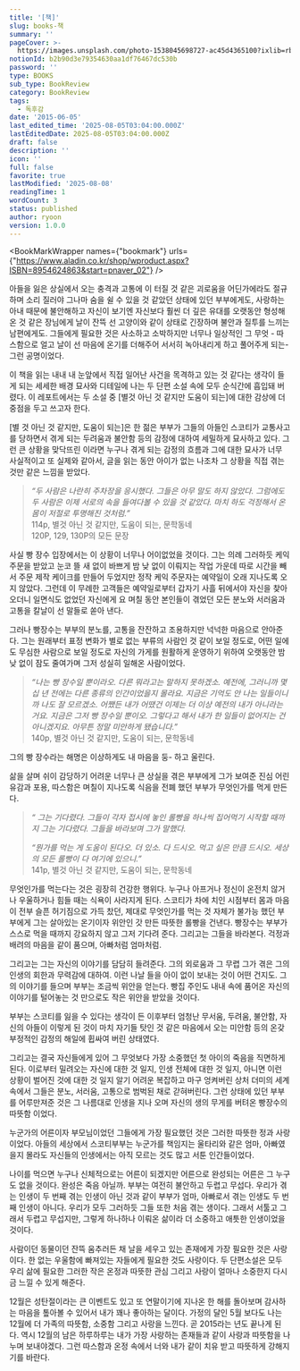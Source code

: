 ```yaml
---
title: '[책]'
slug: books-책
summary: ''
pageCover: >-
  https://images.unsplash.com/photo-1538045698727-ac45d4365100?ixlib=rb-4.0.3&q=85&fm=jpg&crop=entropy&cs=srgb
notionId: b2b90d3e79354630aa1df76467dc530b
password: ''
type: BOOKS
sub_type: BookReview
category: BookReview
tags:
  - 독후감
date: '2015-06-05'
last_edited_time: '2025-08-05T03:04:00.000Z'
lastEditedDate: 2025-08-05T03:04:00.000Z
draft: false
description: ''
icon: ''
full: false
favorite: true
lastModified: '2025-08-08'
readingTime: 1
wordCount: 3
status: published
author: ryoon
version: 1.0.0
---
```


<BookMarkWrapper names={"bookmark"} urls={"https://www.aladin.co.kr/shop/wproduct.aspx?ISBN=8954624863&start=pnaver_02"} />


아들을 잃은 상실에서 오는 충격과 고통에 이 터질 것 같은 괴로움을 어딘가에라도 절규하며 소리 질러야 그나마 숨을 쉴 수 있을 것 같았던 상태에 있던 부부에게도, 사랑하는 아내 때문에 불안해하고 자신이 보기엔 자신보다 훨씬 더 깊은 유대를 오랫동안 형성해 온 것 같은 장님에게 날이 잔뜩 선 고양이와 같이 상태로 긴장하며 불안과 질투를 느끼는 남편에게도. 그들에게 필요한 것은 사소하고 소박하지만 너무나 일상적인 그 무엇 - 따스함으로 얼고 날이 선 마음에 온기를 더해주어 서서히 녹아내리게 하고 풀어주게 되는- 그런 공명이었다.


이 책을 읽는 내내 내 눈앞에서 직접 일어난 사건을 목격하고 있는 것 같다는 생각이 들게 되는 세세한 배경 묘사와 디테일에 나는 두 단편 소설 속에 모두 순식간에 흡입돼 버렸다. 이 레포트에서는 두 소설 중 [별것 아닌 것 같지만 도움이 되는]에 대한 감상에 더 중점을 두고 쓰고자 한다.


[별 것 아닌 것 같지만, 도움이 되는]은 한 젊은 부부가 그들의 아들인 스코티가 교통사고를 당하면서 겪게 되는 두려움과 불안함 등의 감정에 대하여 세밀하게 묘사하고 있다. 그런 큰 상황을 맞닥뜨린 이라면 누구나 겪게 되는 감정의 흐름과 그에 대한 묘사가 너무 사실적이고 또 실제와 같아서, 글을 읽는 동안 아이가 없는 나조차 그 상황을 직접 겪는 것만 같은 느낌을 받았다.

> _“두 사람은 나란히 주차장을 응시했다. 그들은 아무 말도 하지 않았다. 그럼에도 두 사람은 이제 서로의 속을 들여다볼 수 있을 것 같았다. 마치 하도 걱정해서 온몸이 저절로 투명해진 것처럼.”_  
> 114p, 별것 아닌 것 같지만, 도움이 되는, 문학동네  
> 120P, 129, 130P의 모든 문장

사실 빵 장수 입장에서는 이 상황이 너무나 어이없었을 것이다. 그는 의례 그러하듯 케익 주문을 받았고 눈코 뜰 새 없이 바쁘게 밤 낮 없이 이뤄지는 작업 가운데 따로 시간을 빼서 주문 제작 케이크를 만들어 두었지만 정작 케익 주문자는 예약일이 오래 지나도록 오지 않았다. 그런데 이 무례한 고객들은 예약일로부터 갑자기 사흘 뒤에서야 자신을 찾아오더니 일면식도 없었던 자신에게 요 며칠 동안 본인들이 겪었던 모든 분노와 서러움과 고통을 칼날이 선 말들로 쏟아 낸다.


그러나 빵장수는 부부의 분노를, 고통을 잔잔하고 조용하지만 넉넉한 마음으로 안아준다. 그는 원래부터 표정 변화가 별로 없는 부류의 사람인 것 같이 보일 정도로, 어떤 일에도 무심한 사람으로 보일 정도로 자신의 가게를 원활하게 운영하기 위하여 오랫동안 밤 낮 없이 잠도 줄여가며 그저 성실히 일해온 사람이었다.

> _“나는 빵 장수일 뿐이라오. 다른 뭐라고는 말하지 못하겠소. 예전에, 그러니까 몇 십 년 전에는 다른 종류의 인간이었을지 몰라요. 지금은 기억도 안 나는 일들이니까 나도 잘 모르겠소. 어쨌든 내가 어땠건 이제는 더 이상 예전의 내가 아니라는 거요. 지금은 그저 빵 장수일 뿐이오. 그렇다고 해서 내가 한 일들이 없어지는 건 아니겠지요. 아무튼 정말 미안하게 됐습니다.”_  
> 140p, 별것 아닌 것 같지만, 도움이 되는, 문학동네  
> 

그의 빵 장수라는 해명은 이상하게도 내 마음을 둥- 하고 울린다.


삶을 살며 쉬이 감당하기 어려운 너무나 큰 상실을 겪은 부부에게 그가 보여준 진심 어린 유감과 포용, 따스함은 며칠이 지나도록 식음을 전폐 했던 부부가 무엇인가를 먹게 만든다.

> _“ 그는 기다렸다. 그들이 각자 접시에 놓인 롤빵을 하나씩 집어먹기 시작할 때까지 그는 기다렸다. 그들을 바라보며 그가 말했다._  
>   
> _“뭔가를 먹는 게 도움이 된다오. 더 있소. 다 드시오. 먹고 싶은 만큼 드시오. 세상의 모든 롤빵이 다 여기에 있으니.”_  
> 141p, 별것 아닌 것 같지만, 도움이 되는, 문학동네

무엇인가를 먹는다는 것은 굉장히 건강한 행위다. 누구나 아프거나 정신이 온전치 않거나 우울하거나 힘들 때는 식욕이 사라지게 된다. 스코티가 차에 치인 시점부터 몸과 마음이 전부 슬픈 허기짐으로 가득 찼던, 제대로 무엇인가를 먹는 것 자체가 불가능 했던 부부에게 그는 살아있는 온기이자 위안인 갓 만든 따뜻한 롤빵을 건낸다. 빵장수는 부부가 스스로 먹을 때까지 강요하지 않고 그저 기다려 준다. 그리고는 그들을 바라본다. 걱정과 배려의 마음을 같이 품으며, 아빠처럼 엄마처럼.


그리고는 그는 자신의 이야기를 담담히 들려준다. 그의 외로움과 그 무렵 그가 겪은 그의 인생의 회한과 무력감에 대하여. 이런 나날 들을 아이 없이 보내는 것이 어떤 건지도. 그의 이야기를 들으며 부부는 조금씩 위안을 얻는다. 빵집 주인도 내내 속에 품어온 자신의 이야기를 털어놓는 것 만으로도 작은 위안을 받았을 것이다.


부부는 스코티를 잃을 수 있다는 생각이 든 이후부터 엄청난 무서움, 두려움, 불안함, 자신의 아들이 이렇게 된 것이 마치 자기들 탓인 것 같은 마음에서 오는 미안함 등의 온갖 부정적인 감정의 해일에 휩싸여 버린 상태였다.


그리고는 결국 자신들에게 있어 그 무엇보다 가장 소중했던 첫 아이의 죽음을 직면하게 된다. 이로부터 밀려오는 자신에 대한 것 일지, 인생 전체에 대한 것 일지, 아니면 이런 상황이 벌어진 것에 대한 것 일지 알기 어려운 복잡하고 마구 엉켜버린 상처 더미의 세계 속에서 그들은 분노, 서러움, 고통으로 범벅된 채로 갇혀버린다. 그런 상태에 있던 부부를 어루만져준 것은 그 나름대로 인생을 지나 오며 자신의 생의 무게를 버텨온 빵장수의 따뜻함 이었다.


누군가의 어른이자 부모님이었던 그들에게 가장 필요했던 것은 그러한 따뜻한 정과 사랑이었다. 아들의 세상에서 스코티부부는 누군가를 책임지는 울타리와 같은 엄마, 아빠였을지 몰라도 자신들의 인생에서는 아직 모르는 것도 많고 서툰 인간들이었다.


나이를 먹으면 누구나 신체적으로는 어른이 되겠지만 어른으로 완성되는 어른은 그 누구도 없을 것이다. 완성은 죽음 아닐까. 부부는 여전히 불안하고 두렵고 무섭다. 우리가 겪는 인생이 두 번째 겪는 인생이 아닌 것과 같이 부부가 엄마, 아빠로서 겪는 인생도 두 번째 인생이 아니다. 우리가 모두 그러하듯 그들 또한 처음 겪는 생이다. 그래서 서툴고 그래서 두렵고 무섭지만, 그렇게 하나하나 이뤄온 삶이라 더 소중하고 애틋한 인생이었을 것이다.


사람이던 동물이던 잔뜩 움추러든 채 날을 세우고 있는 존재에게 가장 필요한 것은 사랑이다. 한 없는 우울함에 빠져있는 자들에게 필요한 것도 사랑이다. 두 단편소설은 모두 우리 삶에 필요한 그러한 작은 온정과 따뜻한 관심 그리고 사랑이 얼마나 소중한지 다시금 느낄 수 있게 해준다.


12월은 성탄절이라는 큰 이벤트도 있고 또 연말이기에 지나온 한 해를 돌아보며 감사하는 마음을 톺아볼 수 있어서 내가 꽤나 좋아하는 달이다. 가정의 달인 5월 보다도 나는 12월에 더 가족의 따뜻함, 소중함 그리고 사랑을 느낀다. 곧 2015라는 년도 끝나게 된다. 역시 12월의 남은 하루하루는 내가 가장 사랑하는 존재들과 같이 사랑과 따뜻함을 나누며 보내야겠다. 그런 따스함과 온정 속에서 너와 내가 같이 치유 받고 따뜻하게 강해지기를 바란다.

